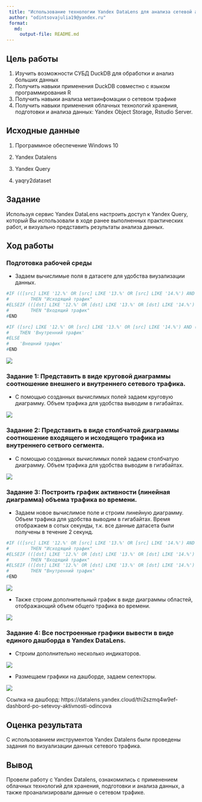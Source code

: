 ```yaml
---
 title: "Использование технологии Yandex DataLens для анализа сетевой активности"
 author: "odintsovajulia19@yandex.ru"
 format: 
   md:
     output-file: README.md
---
```


## Цель работы 

1. Изучить возможности СУБД DuckDB для обработки и анализ больших данных
2. Получить навыки применения DuckDB совместно с языком программирования R
3. Получить навыки анализа метаинфомации о сетевом трафике
4. Получить навыки применения облачных технологий хранения, подготовки и анализа данных: Yandex Object Storage, Rstudio Server.

## Исходные данные 
 
1. Программное обеспечение Windows 10 

2. Yandex Datalens

3. Yandex Query

4. yaqry2dataset

## Задание

 Используя сервис Yandex DataLens настроить доступ к
 Yandex Query, который Вы использовали в ходе ранее
 выполненных практических работ, и визуально
 представить результаты анализа данных.

## Ход работы

### Подготовка рабочей среды

- Задаем вычислимые поля в датасете для удобства виузализации данных.


```r
#IF (([src] LIKE '12.%' OR [src] LIKE '13.%' OR [src] LIKE '14.%') AND ([dst] #not LIKE '12.%' and [dst] not LIKE '13.%' and [dst] not LIKE '14.%'))
#        THEN "Исходящий трафик"
#ELSEIF (([dst] LIKE '12.%' OR [dst] LIKE '13.%' OR [dst] LIKE '14.%') AND #([src] not LIKE '12.%' and [src] not LIKE '13.%' and [src] not LIKE '14.%'))
#        THEN "Входящий трафик"
#END
```


```r
#IF ([src] LIKE '12.%' OR [src] LIKE '13.%' OR [src] LIKE '14.%') AND ([dst] #LIKE '12.%' OR [dst] LIKE '13.%' OR [dst] LIKE '14.%')
#    THEN 'Внутренний трафик'
#ELSE 
#    'Внешний трафик'
#END
```


![](img/1.jpeg)


### Задание 1: Представить в виде круговой диаграммы соотношение внешнего и внутреннего сетевого трафика.

- С помощью созданных вычислимых полей задаем круговую диаграмму. Объем трафика для удобства выводим в гигабайтах.

![](img/2.jpeg)

### Задание 2: Представить в виде столбчатой диаграммы соотношение входящего и исходящего трафика из внутреннего сетвого сегмента.

- С помощью созданных вычислимых полей задаем столбчатую диаграмму. Объем трафика для удобства выводим в гигабайтах.

![](img/3.jpeg)

### Задание 3: Построить график активности (линейная диаграмма) объема трафика во времени.

- Задаем новое вычислимое поле и строим линейную диаграмму. Объем трафика для удобства выводим в гигабайтах. Время отображаем в сотых секунды, т.к. все данные датасета были получены в течение 2 секунд.


```r
#IF (([src] LIKE '12.%' OR [src] LIKE '13.%' OR [src] LIKE '14.%') AND ([dst] not #LIKE '12.%' and [dst] not LIKE '13.%' and [dst] not LIKE '14.%'))
#        THEN "Исходящий трафик"
#ELSEIF (([dst] LIKE '12.%' OR [dst] LIKE '13.%' OR [dst] LIKE '14.%') AND ([src] #not LIKE '12.%' and [src] not LIKE '13.%' and [src] not LIKE '14.%'))
#        THEN "Входящий трафик"
#ELSEIF (([dst] LIKE '12.%' OR [dst] LIKE '13.%' OR [dst] LIKE '14.%') AND ([dst] #LIKE '12.%' OR [dst] LIKE '13.%' OR [dst] LIKE '14.%'))
#        THEN "Внутренний трафик"
#END
```

![](img/4.jpeg)


- Также строим дополнительный график в виде диаграммы областей, отображающий объем общего трафика во времени.

![](img/5.jpeg)


### Задание 4: Все построенные графики вывести в виде единого дашборда в Yandex DataLens.

- Строим дополнительно несколько индикаторов. 

![](img/6.jpeg)

- Размещаем графики на дашборде, задаем селекторы.

![](img/7.jpeg)

Ссылка на дашборд: 
https://datalens.yandex.cloud/thi2szmq4w9ef-dashbord-po-setevoy-aktivnosti-odincova


## Оценка результата

С использованием инструментов Yandex Datalens были проведены задания по визуализации данных сетевого трафика.

## Вывод 

Провели работу с Yandex Datalens, ознакомились с применением облачных технологий для хранения, подготовки и анализа данных, а также проанализировали данные о сетевом трафике.